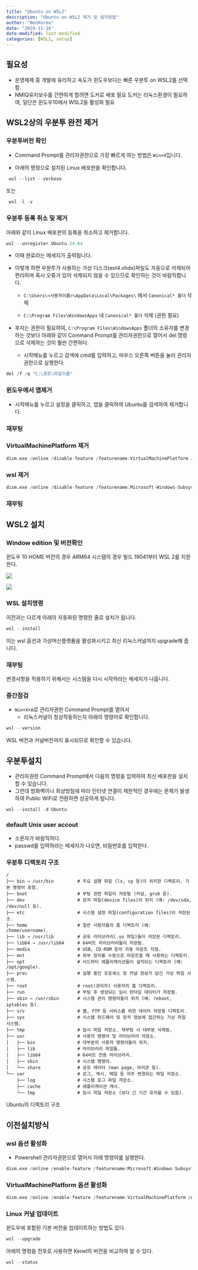 ```yaml
---
title: "Ubuntu on WSL2"
description: "Ubuntu on WSL2 제거 및 설치방법"
author: "BenKorea"
date: "2024-11-16"
date-modified: last-modified
categories: [WSL2, setup]
---
```


## 필요성

-   운영체제 중 개발에 유리하고 속도가 윈도우보다는 빠른 우분투 on WSL2를 선택함.
-   NMIQ유지보수를 간편하게 할려면 도커로 배포 필요 도커는 리눅스환경이 필요하여, 일단은 윈도우10에서 WSL2을 활성화 필요

## WSL2상의 우분투 완전 제거

### 우분투버전 확인

-   Command Prompt를 관리자권한으로 가장 빠르게 여는 방법은 `Win+X`입니다.

-   아래의 명령으로 설치된 Linux 배포판을 확인합니다.

```r
 wsl --list --verbose
```

또는

```r
 wsl -l -v
```

### 우분투 등록 취소 및 제거

아래와 같이 Linux 배포판의 등록을 취소하고 제거합니다.

```r
wsl --unregister Ubuntu-24.04
```

-   이때 완료라는 메세지가 출력됩니다.

-   이렇게 하면 우분투가 사용하는 가상 디스크(ext4.vhdx)파일도 자동으로 삭제되어 편리하며 혹시 오류가 있어 삭제되지 않을 수 있으므로 확인하는 것이 바람직합니다.

    -   `C:\Users\<사용자이름>\AppData\Local\Packages\` 에서 `Canonical* 폴더` 삭제

    -   `C:\Program Files\WindowsApps` 내 `Canonical* 폴더` 삭제 (권한 필요)

-   후자는 권한이 필요하여, `C:\Program Files\WindowsApps` 폴더의 소유자를 변경하는 것보다 아래와 같이 Command Prompt를 관리자권한으로 열어서 del 명령으로 삭제하는 것이 훨씬 간편하다.

    -   시작메뉴를 누르고 검색에 cmd를 입력하고, 마우스 오른쪽 버튼을 눌러 관리자권한으로 실행한다.

```r
del /f /q "C:\경로\파일이름"
```

### 윈도우에서 앱제거

-   시작메뉴를 누르고 설정을 클릭하고, 앱을 클릭하여 Ubuntu를 검색하여 제거합니다.

### 재부팅

### VirtualMachinePlatform 제거

```r
dism.exe /online /disable-feature /featurename:VirtualMachinePlatform /norestart
```

### wsl 제거

```r
dism.exe /online /disable-feature /featurename:Microsoft-Windows-Subsystem-Linux /norestart
```

### 재부팅

## WSL2 설치

### Window edition 및 버전확인

윈도우 10 HOME 버전의 경우 ARM64 시스템의 경우 빌드 19041부터 WSL 2를 지원한다.

![](images/노트북_Window_버전.png)

![](images/desktop-window-version.JPG)

### WSL 설치명령
이전과는 다르게 아래의 자동화된 명령한 줄로 설치가 됩니다.
```r
wsl --install
```
이는 wsl 옵션과 가상머신플랫폼을 활성화시키고 최신 리눅스커널까지 upgrade해 줍니다.


### 재부팅
변경사항을 적용하기 위해서는 시스템을 다시 시작하라는 메세지가 나옵니다.

### 중간점검
- `Win+X+A`로 관리자권한 Command Prompt를 열어서
    - 리눅스커널이 정상작동하는지 아래의 명령어로 확인합니다.

```r
wsl --version
```
WSL 버전과 커널버전까지 표시되므로 확인할 수 있습니다.

## 우분투설치
- 관리자권한 Command Prompt에서 다음의 명령을 입력하여 최신 배포판을 설치할 수 있습니다.
- 그런데 방화벽이나 회상방침에 따라 인터넷 연결이 제한적인 경우에는 문제가 발생하여 Public WiFi로 전환하면 성공하게 됩니다. 

```r
wsl --install -d Ubuntu
```

### default Unix user accout
- 소문자가 바람직하다.
- passwd를 입력하라는 메세지가 나오면, 비밀번호를 입력한다.

### 우분투 디렉토리 구조


::: {#fig-DirectoryStructureUbuntu}
```
/
├── bin → /usr/bin         # 주요 실행 파일 (ls, cp 등)이 위치한 디렉토리. 기본 명령어 포함.
├── boot                   # 부팅 관련 파일이 저장됨 (커널, grub 등).
├── dev                    # 장치 파일(device files)이 위치 (예: /dev/sda, /dev/null 등).
├── etc                    # 시스템 설정 파일(configuration files)이 저장된 곳.
├── home                   # 일반 사용자들의 홈 디렉토리 (예: /home/username).
├── lib → /usr/lib         # 공유 라이브러리(.so 파일)들이 저장된 디렉토리.
├── lib64 → /usr/lib64     # 64비트 라이브러리들이 저장됨.
├── media                  # USB, CD-ROM 등의 자동 마운트 지점.
├── mnt                    # 외부 장치를 수동으로 마운트할 때 사용하는 디렉토리.
├── opt                    # 서드파티 애플리케이션들이 설치되는 디렉토리 (예: /opt/google).
├── proc                   # 실행 중인 프로세스 및 커널 정보가 담긴 가상 파일 시스템.
├── root                   # root(관리자) 사용자의 홈 디렉토리.
├── run                    # 부팅 후 생성되는 임시 런타임 데이터가 저장됨.
├── sbin → /usr/sbin       # 시스템 관리 명령어들이 위치 (예: reboot, iptables 등).
├── srv                    # 웹, FTP 등 서비스를 위한 데이터 저장용 디렉토리.
├── sys                    # 시스템 하드웨어 및 장치 정보에 접근하는 가상 파일 시스템.
├── tmp                    # 임시 파일 저장소. 재부팅 시 대부분 삭제됨.
├── usr                    # 사용자 명령어 및 라이브러리 저장소.
│   ├── bin                # 대부분의 사용자 명령어들이 위치.
│   ├── lib                # 라이브러리 파일들.
│   ├── lib64              # 64비트 전용 라이브러리.
│   ├── sbin               # 시스템 명령어.
│   └── share              # 공유 데이터 (man page, 아이콘 등).
└── var                    # 로그, 캐시, 메일 등 자주 변경되는 파일 저장소.
    ├── log                # 시스템 로그 파일 저장소.
    ├── cache              # 애플리케이션 캐시.
    └── tmp                # 임시 파일 저장소 (보다 긴 기간 유지될 수 있음).
```
Ubuntu의 디렉토리 구조
:::






## 이전설치방식

### wsl 옵션 활성화

- Powershell 관리자권한으로 열어서 아래 명령어를 실행한다.

```r
dism.exe /online /enable-feature /featurename:Microsoft-Windows-Subsystem-Linux /norestart
```


### VirtualMachinePlatform 옵션 활성화

```r
dism.exe /online /enable-feature /featurename:VirtualMachinePlatform /norestart
```


### Linux 커널 업데이트

윈도우에 포함된 기본 버전을 업데이트하는 방법도 있다.

```r
wsl --upgrade
```

아래의 명령을 전후로 사용하면 Kenel의 버전을 비교하여 알 수 있다.

```r
wsl --status
```


